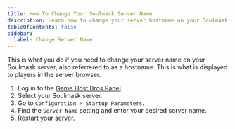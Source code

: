 ```yaml
---
title: How To Change Your Soulmask Server Name
description: Learn how to change your server hostname on your Soulmask server.
tableOfContents: false
sidebar:
  label: Change Server Name
---
```


This is what you do if you need to change your server name on your Soulmask server, also referrered to as a hostname. This is what is displayed to players in the server browser.

1. Log in to the [Game Host Bros Panel](https://panel.gamehostbros.com/).
2. Select your Soulmask server.
3. Go to `Configuration > Startup Parameters`.
4. Find the `Server Name` setting and enter your desired server name.
5. Restart your server.